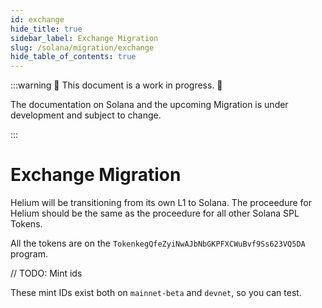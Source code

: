 ```yaml
---
id: exchange
hide_title: true
sidebar_label: Exchange Migration
slug: /solana/migration/exchange
hide_table_of_contents: true
---
```



:::warning 🚧 This document is a work in progress. 🚧

The documentation on Solana and the upcoming Migration is under development and subject to change.

:::

# Exchange Migration

Helium will be transitioning from its own L1 to Solana. The proceedure for Helium should be the
same as the proceedure for all other Solana SPL Tokens.

All the tokens are on the `TokenkegQfeZyiNwAJbNbGKPFXCWuBvf9Ss623VQ5DA` program.


// TODO: Mint ids


These mint IDs exist both on `mainnet-beta` and `devnet`, so you can test.
